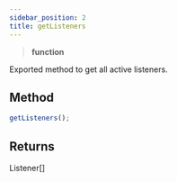 ```yaml
---
sidebar_position: 2
title: getListeners
---
```


> **<Link to="https://developer.mozilla.org/en-US/docs/Web/JavaScript/Reference/Global_Objects/Function">function</Link>**

Exported method to get all active listeners.

## Method

```js
getListeners();
```

## Returns

<Link to="/docs/typedefs/listener">Listener[]</Link>